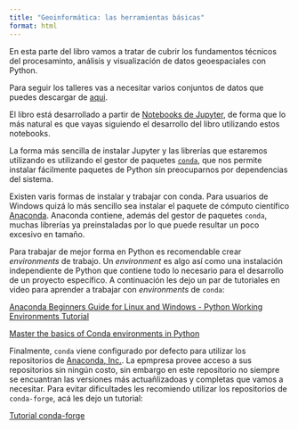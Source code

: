 ```yaml
---
title: "Geoinformática: las herramientas básicas"
format: html
---
```


En esta parte del libro vamos a tratar de cubrir los fundamentos técnicos del procesaminto, análisis y visualización de datos geoespaciales con Python.

Para seguir los talleres vas a necesitar varios conjuntos de datos que puedes descargar de [aqui](https://www.dropbox.com/sh/ikl1f698rjx9uag/AAD_7bcvipFk6pWQ2IvP1gsZa?dl=1).

El libro está desarrollado a partir de [Notebooks de Jupyter](https://jupyter.org/), de forma que lo más natural es que vayas siguiendo el desarrollo del libro utilizando estos notebooks.

La forma más sencilla de instalar Jupyter y las librerías que estaremos utilizando es utilizando el gestor de paquetes [`conda`](https://docs.conda.io/en/latest/), que nos permite instalar fácilmente paquetes de Python sin preocuparnos por dependencias del sistema.

Existen varis formas de instalar y trabajar con conda. Para usuarios de Windows quizá lo más sencillo sea instalar el paquete de cómputo científico [Anaconda](https://www.anaconda.com/products/distribution). Anaconda contiene, además del gestor de paquetes `conda`, muchas librerías ya preinstaladas por lo que puede resultar un poco excesivo en tamaño.

Para trabajar de mejor forma en Python es recomendable crear _environments_ de trabajo. Un _environment_ es algo así como una instalación independiente de Python que contiene todo lo necesario para el desarrollo de un proyecto específico. A continuación les dejo un par de tutoriales en video para aprender a trabajar con _environments_ de `conda`:


[Anaconda Beginners Guide for Linux and Windows - Python Working Environments Tutorial](https://www.youtube.com/watch?v=MUZtVEDKXsk)

[Master the basics of Conda environments in Python](https://www.youtube.com/watch?v=1VVCd0eSkYc)

Finalmente, `conda` viene configurado por defecto para utilizar los repositorios de [Anaconda, Inc.](https://anaconda.org/). La epmpresa provee acceso a sus repositorios sin ningún costo, sin embargo en este repositorio no siempre se encuantran las versiones más actuañlizadoas y completas que vamos a necesitar. Para evitar dificultades les recomiendo utilizar los repositorios de `conda-forge`, acá les dejo un tutorial:

[Tutorial conda-forge](https://conda-forge.org/docs/user/introduction.htm)

